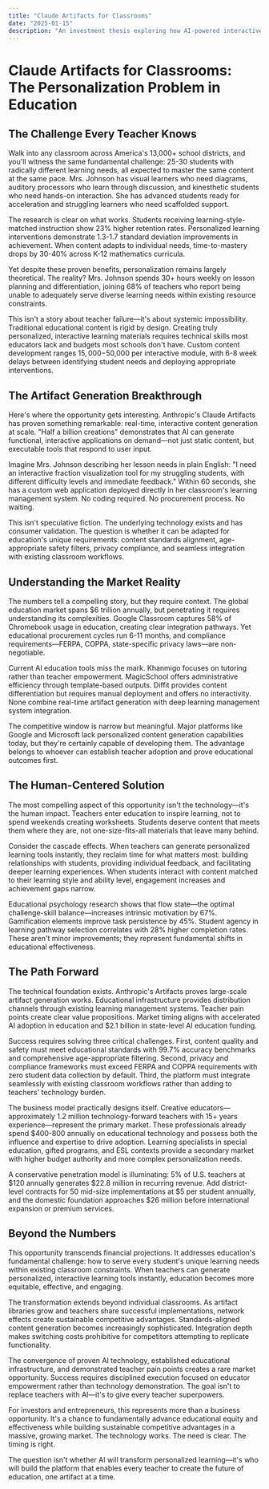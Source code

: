 ```yaml
---
title: "Claude Artifacts for Classrooms"
date: "2025-01-15"
description: "An investment thesis exploring how AI-powered interactive learning tools could solve education's fundamental personalization challenge, transforming how teachers create customized content for diverse student needs."
---
```


# Claude Artifacts for Classrooms: The Personalization Problem in Education

## The Challenge Every Teacher Knows

Walk into any classroom across America's 13,000+ school districts, and you'll witness the same fundamental challenge: 25-30 students with radically different learning needs, all expected to master the same content at the same pace. Mrs. Johnson has visual learners who need diagrams, auditory processors who learn through discussion, and kinesthetic students who need hands-on interaction. She has advanced students ready for acceleration and struggling learners who need scaffolded support.

The research is clear on what works. Students receiving learning-style-matched instruction show 23% higher retention rates. Personalized learning interventions demonstrate 1.3-1.7 standard deviation improvements in achievement. When content adapts to individual needs, time-to-mastery drops by 30-40% across K-12 mathematics curricula.

Yet despite these proven benefits, personalization remains largely theoretical. The reality? Mrs. Johnson spends 30+ hours weekly on lesson planning and differentiation, joining 68% of teachers who report being unable to adequately serve diverse learning needs within existing resource constraints.

This isn't a story about teacher failure—it's about systemic impossibility. Traditional educational content is rigid by design. Creating truly personalized, interactive learning materials requires technical skills most educators lack and budgets most schools don't have. Custom content development ranges $15,000-$50,000 per interactive module, with 6-8 week delays between identifying student needs and deploying appropriate interventions.

## The Artifact Generation Breakthrough

Here's where the opportunity gets interesting. Anthropic's Claude Artifacts has proven something remarkable: real-time, interactive content generation at scale. "Half a billion creations" demonstrates that AI can generate functional, interactive applications on demand—not just static content, but executable tools that respond to user input.

Imagine Mrs. Johnson describing her lesson needs in plain English: "I need an interactive fraction visualization tool for my struggling students, with different difficulty levels and immediate feedback." Within 60 seconds, she has a custom web application deployed directly in her classroom's learning management system. No coding required. No procurement process. No waiting.

This isn't speculative fiction. The underlying technology exists and has consumer validation. The question is whether it can be adapted for education's unique requirements: content standards alignment, age-appropriate safety filters, privacy compliance, and seamless integration with existing classroom workflows.

## Understanding the Market Reality

The numbers tell a compelling story, but they require context. The global education market spans $6 trillion annually, but penetrating it requires understanding its complexities. Google Classroom captures 58% of Chromebook usage in education, creating clear integration pathways. Yet educational procurement cycles run 6-11 months, and compliance requirements—FERPA, COPPA, state-specific privacy laws—are non-negotiable.

Current AI education tools miss the mark. Khanmigo focuses on tutoring rather than teacher empowerment. MagicSchool offers administrative efficiency through template-based outputs. Diffit provides content differentiation but requires manual deployment and offers no interactivity. None combine real-time artifact generation with deep learning management system integration.

The competitive window is narrow but meaningful. Major platforms like Google and Microsoft lack personalized content generation capabilities today, but they're certainly capable of developing them. The advantage belongs to whoever can establish teacher adoption and prove educational outcomes first.

## The Human-Centered Solution

The most compelling aspect of this opportunity isn't the technology—it's the human impact. Teachers enter education to inspire learning, not to spend weekends creating worksheets. Students deserve content that meets them where they are, not one-size-fits-all materials that leave many behind.

Consider the cascade effects. When teachers can generate personalized learning tools instantly, they reclaim time for what matters most: building relationships with students, providing individual feedback, and facilitating deeper learning experiences. When students interact with content matched to their learning style and ability level, engagement increases and achievement gaps narrow.

Educational psychology research shows that flow state—the optimal challenge-skill balance—increases intrinsic motivation by 67%. Gamification elements improve task persistence by 45%. Student agency in learning pathway selection correlates with 28% higher completion rates. These aren't minor improvements; they represent fundamental shifts in educational effectiveness.

## The Path Forward

The technical foundation exists. Anthropic's Artifacts proves large-scale artifact generation works. Educational infrastructure provides distribution channels through existing learning management systems. Teacher pain points create clear value propositions. Market timing aligns with accelerated AI adoption in education and $2.1 billion in state-level AI education funding.

Success requires solving three critical challenges. First, content quality and safety must meet educational standards with 99.7% accuracy benchmarks and comprehensive age-appropriate filtering. Second, privacy and compliance frameworks must exceed FERPA and COPPA requirements with zero student data collection by default. Third, the platform must integrate seamlessly with existing classroom workflows rather than adding to teachers' technology burden.

The business model practically designs itself. Creative educators—approximately 1.2 million technology-forward teachers with 15+ years experience—represent the primary market. These professionals already spend $400-800 annually on educational technology and possess both the influence and expertise to drive adoption. Learning specialists in special education, gifted programs, and ESL contexts provide a secondary market with higher budget authority and more complex personalization needs.

A conservative penetration model is illuminating: 5% of U.S. teachers at $120 annually generates $22.8 million in recurring revenue. Add district-level contracts for 50 mid-size implementations at $5 per student annually, and the domestic foundation approaches $26 million before international expansion or premium services.

## Beyond the Numbers

This opportunity transcends financial projections. It addresses education's fundamental challenge: how to serve every student's unique learning needs within existing classroom constraints. When teachers can generate personalized, interactive learning tools instantly, education becomes more equitable, effective, and engaging.

The transformation extends beyond individual classrooms. As artifact libraries grow and teachers share successful implementations, network effects create sustainable competitive advantages. Standards-aligned content generation becomes increasingly sophisticated. Integration depth makes switching costs prohibitive for competitors attempting to replicate functionality.

The convergence of proven AI technology, established educational infrastructure, and demonstrated teacher pain points creates a rare market opportunity. Success requires disciplined execution focused on educator empowerment rather than technology demonstration. The goal isn't to replace teachers with AI—it's to give every teacher superpowers.

For investors and entrepreneurs, this represents more than a business opportunity. It's a chance to fundamentally advance educational equity and effectiveness while building sustainable competitive advantages in a massive, growing market. The technology works. The need is clear. The timing is right.

The question isn't whether AI will transform personalized learning—it's who will build the platform that enables every teacher to create the future of education, one artifact at a time.